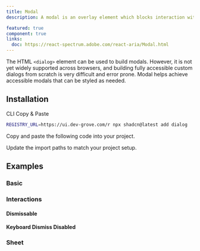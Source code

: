 ```yaml
---
title: Modal
description: A modal is an overlay element which blocks interaction with elements outside it.

featured: true
component: true
links:
  doc: https://react-spectrum.adobe.com/react-aria/Modal.html
---
```


The HTML `<dialog>` element can be used to build modals. However, it is not yet widely supported across browsers, and building fully accessible custom dialogs from scratch is very difficult and error prone. Modal helps achieve accessible modals that can be styled as needed.

<ComponentPreview name="modal-demo" />

## Installation

<Tabs defaultValue="cli">

<TabsList>
  <TabsTrigger value="cli">CLI</TabsTrigger>
  <TabsTrigger value="manual">Copy & Paste</TabsTrigger>
</TabsList>

<TabsContent value="cli">

```bash
REGISTRY_URL=https://ui.dev-grove.com/r npx shadcn@latest add dialog
```

</TabsContent>

<TabsContent value="manual">

<Steps>

<Step>Copy and paste the following code into your project.</Step>

<ComponentSource name="dialog" />

<Step>Update the import paths to match your project setup.</Step>

</Steps>

</TabsContent>

</Tabs>

## Examples

### Basic

<ComponentPreview name="modal-demo" />

### Interactions

#### Dismissable

<ComponentPreview name="modal-dismissable" />

#### Keyboard Dismiss Disabled

<ComponentPreview name="modal-keyboard-dismissable" />

### Sheet

<ComponentPreview name="modal-sheet" />
